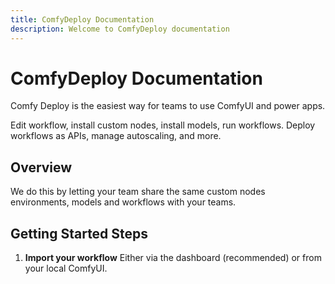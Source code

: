 ```yaml
---
title: ComfyDeploy Documentation
description: Welcome to ComfyDeploy documentation
---
```


# ComfyDeploy Documentation

Comfy Deploy is the easiest way for teams to use ComfyUI and power apps.


<Cards>
  <Card title="ComfyUI Workspace" href="/docs/workspace/overview">
    Edit workflow, install custom nodes, install models, run workflows.
  </Card>
  <Card title="API Deployments" href="/docs/deployments/create">
    Deploy workflows as APIs, manage autoscaling, and more.
  </Card>
</Cards>

## Overview

We do this by letting your team share the same custom nodes environments, models and workflows with your teams.

## Getting Started Steps

1. **Import your workflow** Either via the dashboard (recommended) or from your local ComfyUI.
